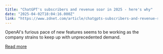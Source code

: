 ```yaml
---
title: "ChatGPT's subscribers and revenue soar in 2025 - here's why"
date: "2025-04-02T18:04:16.000Z"
link: "https://www.zdnet.com/article/chatgpts-subscribers-and-revenue-soar-in-2025-heres-why/"
---
```


OpenAI's furious pace of new features seems to be working as the company strains to keep up with unprecedented demand.

[Read more](https://www.zdnet.com/article/chatgpts-subscribers-and-revenue-soar-in-2025-heres-why/)
